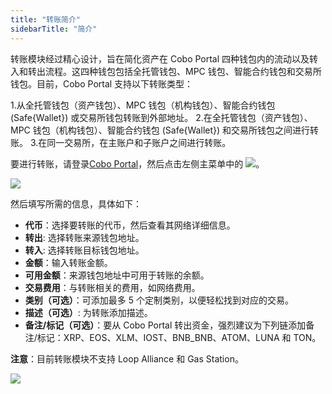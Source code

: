 ```yaml
---
title: "转账简介"
sidebarTitle: "简介"
---
```


转账模块经过精心设计，旨在简化资产在 Cobo Portal 四种钱包内的流动以及转入和转出流程。这四种钱包包括全托管钱包、MPC 钱包、智能合约钱包和交易所钱包。目前，Cobo Portal 支持以下转账类型：


1.从全托管钱包（资产钱包）、MPC 钱包（机构钱包）、智能合约钱包 (Safe&#123;Wallet&#125;) 或交易所钱包转账到外部地址。
2.在全托管钱包（资产钱包）、MPC 钱包（机构钱包）、智能合约钱包 (Safe&#123;Wallet&#125;) 和交易所钱包之间进行转账。
3.在同一交易所，在主账户和子账户之间进行转账。

要进行转账，请登录[Cobo Portal](https://portal.cobo.com/login)，然后点击左侧主菜单中的 <img src="/cn/images/transfers/transfer-button.svg" className="icon"></img>。

<img src="/cn/images/transfers/transfer-button-location.png" className="screenshot_modal"/>
 

然后填写所需的信息，具体如下：

- **代币**：选择要转账的代币，然后查看其网络详细信息。
- **转出**: 选择转账来源钱包地址。
- **转入**: 选择转账目标钱包地址。
- **金额**：输入转账金额。
- **可用金额**：来源钱包地址中可用于转账的余额。
- **交易费用**：与转账相关的费用，如网络费用。
- **类别（可选）**：可添加最多 5 个定制类别，以便轻松找到对应的交易。
- **描述（可选）**: 为转账添加描述。
- **备注/标记（可选）**：要从 Cobo Portal 转出资金，强烈建议为下列链添加备注/标记：XRP、EOS、XLM、IOST、BNB_BNB、ATOM、LUNA 和 TON。

**注意**：目前转账模块不支持 Loop Alliance 和 Gas Station。

<img src="/cn/images/transfers/transfer-form.png" className="screenshot_modal"/>